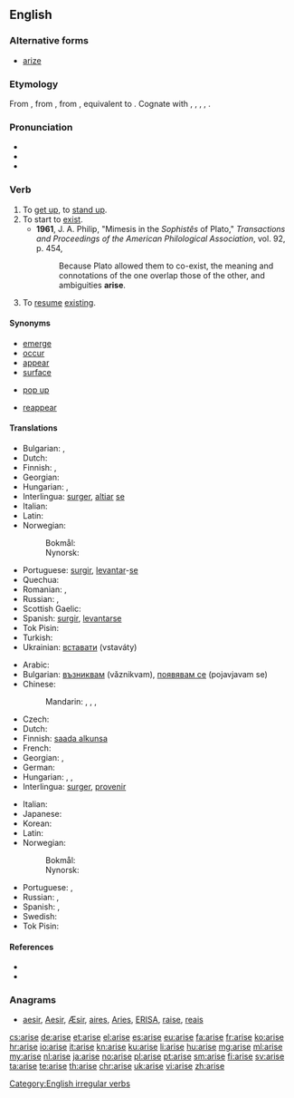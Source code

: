 {{also|ärise}}
==English==

===Alternative forms===
* [[arize]] {{qualifier|obsolete}}

===Etymology===
From {{etyl|enm|en}} {{term|arisen|lang=enm}}, from {{etyl|ang|en}} {{term|arisan|ārīsan|to arise, get up; rise; spring from, originate; spring up, ascend|lang=ang}}, from {{etyl|gem-pro|en}} {{term/t|gem-pro|*uzrīsaną||to rise up, arise}}, equivalent to {{prefix|a|rise}}. Cognate with {{etyl|sco|-}} {{term|arise|lang=sco}}, {{term|aryse||to arise, rise up, come into existence|lang=sco}}, {{etyl|gml|-}} {{term|errisen|errīsen|to stand up, arise|lang=gml}}, {{etyl|goh|-}} {{term|irrisan|irrīsan|to rise up, fall|lang=goh}}, {{etyl|got|-}} {{term|||tr=urreisan|to arise|lang=got}}. {{rfscript|got}}

===Pronunciation===
* {{IPA|/əˈraɪz/}}
* {{audio|en-us-arise.ogg|Audio (US)}}
* {{rhymes|aɪz}}

===Verb===
{{en-verb|arises|arising|arose|arisen}}

# To [[get up]], to [[stand up]].
# To start to [[exist]].
#* '''1961''', J. A. Philip,  "Mimesis in the ''Sophistês'' of Plato," ''Transactions and Proceedings of the American Philological Association'', vol. 92, p. 454,
#*: Because Plato allowed them to co-exist, the meaning and connotations of the one overlap those of the other, and ambiguities '''arise'''.
# To [[resume]] [[exist]]ing.

====Synonyms====
* [[emerge]]
* [[occur]]
* [[appear]]
* [[surface#Verb|surface]]
* {{qualifier|idiomatic}} [[pop up]]
* {{sense|resume existing}} [[reappear]]

====Translations====
{{trans-top|get up, stand up}}
* Bulgarian: {{t+|bg|излизам|tr=izlizam}}, {{t+|bg|произлизам|tr=proizlizam}}
* Dutch: {{t+|nl|opstaan}}
* Finnish: {{t+|fi|nousta}}, {{t+|fi|syntyä}}
* Georgian: {{t-|ka|ადგომა|sc=Geor}}
* Hungarian: {{t+|hu|felkel}}, {{t+|hu|felemelkedik}}
* Interlingua: [[surger]], [[altiar]] [[se]]
* Italian: {{t+|it|sorgere}}
* Latin: {{t-|la|surgere}}
* Norwegian:
*: Bokmål: {{t+|nb|stå opp}}
*: Nynorsk: {{t-|nn|stå opp}}
{{trans-mid}}
* Portuguese: [[surgir]], [[levantar]]-[[se#Portuguese|se]]
* Quechua: {{t-|qu|hatariy}}
* Romanian: {{t+|ro|ridica}},  {{t-|ro|scula}}
* Russian: {{t+|ru|вставать|tr=vstavát’|sc=Cyrl}} {{impf}}, {{t+|ru|встать|tr=vstat'|sc=Cyrl}} {{pf.}}
* Scottish Gaelic: {{t-|gd|èirich}}
* Spanish: [[surgir]], [[levantar]][[se#Spanish|se]]
* Tok Pisin: {{t-|tpi|kamap}}
* Turkish: {{t+|tr|kalkmak}}
* Ukrainian: [[вставати]] (vstaváty)
{{trans-bottom}}

{{trans-top|start to exist, originate}}
* Arabic: {{t-|ar|نهض|tr=náhaɖa|sc=Arab}}
* Bulgarian: [[възниквам]] (vǎznikvam), [[появявам се]] (pojavjavam se)
* Chinese:
*: Mandarin: {{t|cmn|起來|sc=Hani}}, {{t|cmn|起来|tr=qǐlái|sc=Hani}}, {{t|cmn|產生|sc=Hani}}, {{t|cmn|产生|tr=chǎnshēng|sc=Hani}}
* Czech: {{t+|cs|vzniknout}}
* Dutch: {{t+|nl|ontstaan}}
* Finnish: [[saada alkunsa]]
* French: {{t+|fr|surgir}}
* Georgian: {{t-|ka|აღმოცენება|sc=Geor}}, {{t-|ka|წამოჭრა|sc=Geor}}
* German: {{t+|de|entstehen}}
* Hungarian: {{t+|hu|fakad}}, {{t+|hu|ered}}, {{t+|hu|származik}}
* Interlingua: [[surger]], [[provenir]]
{{trans-mid}}
* Italian: {{t+|it|sorgere}}
* Japanese: {{t+|ja|起こる|tr=おこる, okoru|sc=Jpan}}
* Korean: {{t+|ko|일어나다|tr=ireonada|sc=Kore}}
* Latin: {{t-|la|surgere}}
* Norwegian:
*: Bokmål: {{t-|nb|oppstå}}
*: Nynorsk: {{t-|nn|oppstå}}
* Portuguese: {{t+|pt|surgir}}, {{t+|pt|provir}}
* Russian: {{t+|ru|возникать|tr=voznikát’|sc=Cyrl}} {{impf}}, {{t+|ru|возникнуть|tr=vozníknut’|sc=Cyrl}} {{pf.}}
* Spanish: {{t+|es|surgir}}, {{t-|es|provenir}}
* Swedish: {{t+|sv|uppstå}}
* Tok Pisin: {{t-|tpi|kamap}}
{{trans-bottom}}

====References====
* {{R:Century 1911}}
* {{R:Webster 1913}}

===Anagrams===
* [[aesir#English|aesir]], [[Aesir#English|Aesir]], [[Æsir#English|Æsir]], [[aires#English|aires]], [[Aries#English|Aries]], [[ERISA#English|ERISA]], [[raise#English|raise]], [[reais#English|reais]]

[[Category:English irregular verbs]]

[[cs:arise]]
[[de:arise]]
[[et:arise]]
[[el:arise]]
[[es:arise]]
[[eu:arise]]
[[fa:arise]]
[[fr:arise]]
[[ko:arise]]
[[hr:arise]]
[[io:arise]]
[[it:arise]]
[[kn:arise]]
[[ku:arise]]
[[li:arise]]
[[hu:arise]]
[[mg:arise]]
[[ml:arise]]
[[my:arise]]
[[nl:arise]]
[[ja:arise]]
[[no:arise]]
[[pl:arise]]
[[pt:arise]]
[[sm:arise]]
[[fi:arise]]
[[sv:arise]]
[[ta:arise]]
[[te:arise]]
[[th:arise]]
[[chr:arise]]
[[uk:arise]]
[[vi:arise]]
[[zh:arise]]